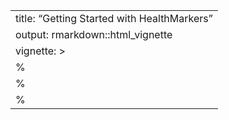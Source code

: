 ---
title: "Getting Started with HealthMarkers"
output: rmarkdown::html_vignette
vignette: >
  %\VignetteIndexEntry{Getting Started with HealthMarkers}
  %\VignetteEngine{knitr::rmarkdown}
  %\VignetteEncoding{UTF-8}
---